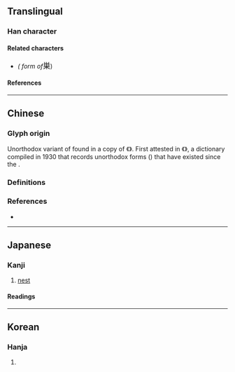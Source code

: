 {{also|巢}}
{{character info}}
==Translingual==

===Han character===
{{Han char|rn=47|rad=巛|as=08|sn=11|four=90904|canj=FWD|ids=⿱⺍果}}

====Related characters====
* {{l|mul|[[巢]]}} ''({{w|Kyūjitai}} form of ''<big>巣</big>)

====References====
{{Han ref|kx=0531.131|dkj=08696|dj=0919.230|hdz=21221.010|uh=5DE3}}

----

==Chinese==

===Glyph origin===
Unorthodox variant of {{l|zh|巢}} found in a {{w|Movable type#Metal movable type in China|moveable type}} copy of ''{{w|Biographies of Exemplary Women}}'' 《{{w2|zh|列女傳}}》. First attested in 《{{w2|zh|宋元以來俗字譜}}》, a {{w|Variant Chinese character|variant forms}} dictionary compiled in 1930 that records unorthodox forms ({{l|zh|俗字}}) that have existed since the {{w|Song dynasty}}.

===Definitions===
{{zh-see|巢}}

===References===
* {{R:twedu|A01147-001}}

----

==Japanese==
{{ja-kanji forms|巣|巢}}

===Kanji===
{{ja-kanji|grade=4|rs=巛08|kyu=巢}}

# [[nest]]

====Readings====
{{ja-readings
|goon=じょう<ぜう
|kanon=そう<さう
|kun=す-, す-く.う
}}

----

==Korean==

===Hanja===
{{ko-hanja|hangeul=소|rv=so|mr=so}}

# {{alt form|ko|巢||[[nest]]}}